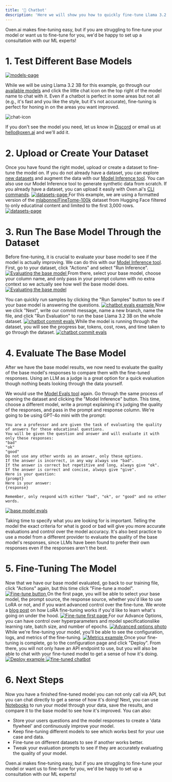 ```yaml
---
title: '💬 Chatbot'
description: 'Here we will show you how to quickly fine-tune Llama 3.2 (3B) on a general education dataset of 3,000 examples.'
---
```

<Card href="https://airtable.com/appDW4XBL7qTihmwi/shrPIy6FeLCj1BIgZ">
  Oxen.ai makes fine-tuning easy, but if you are struggling to fine-tune your model or want us to fine-tune for you, we'd be happy to set up a consultation with our ML experts!
</Card>

# 1. Test Different Base Models
<a href="https://www.oxen.ai/ai/models" target="_blank">
  <img 
    src="/images/models-page.png" 
    alt="models-page"
    noZoom 
  />
</a>

While we will be using Llama 3.2 3B for this example, go through our [available models](https://www.oxen.ai/ai/models) and click the little chat icon on the top right of the model name to chat with it.
Even if a chatbot is perfect in some areas but not all (e.g., it's fast and you like the style, but it's not accurate), fine-tuning is perfect for honing in on the areas you want improved.

![chat-icon](/images/what-is-a-bool.png)

If you don't see the model you need, let us know in [Discord](https://www.discord.gg/s3tBEn7Ptg) or email us at [hello@oxen.ai](mailto:hello@oxen.ai) and we'll add it.

# 2. Upload or Create Your Dataset
Once you have found the right model, upload or create a dataset to fine-tune the model on.
If you do not already have a dataset, you can explore [new datasets](https://www.oxen.ai/explore) and augment the data with our [Model Inference tool](/getting-started/inference).
You can also use our Model Inference tool to generate synthetic data from scratch. If you already have a dataset, you can upload it easily with Oxen.ai's [CLI commands](/getting-started/cli#push-your-data).
<a href="https://www.oxen.ai/explore" target="_blank">
  <img 
    src="/images/datasets-page.png" 
    alt="datasets-page"
    noZoom 
  />
</a>
For this example, we are using a formatted version of the [mlabonne/FineTome-100k](https://www.oxen.ai/mathi/mlabonne-FineTome-100k) dataset from Hugging Face filtered to only educatinal content and limited to the first 3,000 rows.
<a href="https://www.oxen.ai/mathi/mlabonne-FineTome-100k" target="_blank">
  <img 
    src="/images/FineTome-100k.png" 
    alt="datasets-page"
    noZoom 
  />
</a>

# 3. Run The Base Model Through the Dataset
Before fine-tuning, it is crucial to evaluate your base model to see if the model is actually improving.
We can do this with our [Model Inference tool](/getting-started/inference).
First, go to your dataset, click "Actions" and select "Run Inference".
<a href="https://www.oxen.ai/mathi/mlabonne-FineTome-100k/file/main/train.jsonl" target="_blank">
  <img 
    src="/images/run-inference-example.png" 
    alt="Evaluating the base model "
    noZoom 
  />
</a>
From there, select your base model, choose your column name, and only pass in your prompt column with no extra context so we actually see how well the base model does.
<a href="https://www.oxen.ai/mathi/mlabonne-FineTome-100k/file/main/train.jsonl" target="_blank">
  <img 
    src="/images/base-llama-3.2-3b-example.png" 
    alt="Evaluating the base model "
    noZoom 
  />
</a>

You can quickly run samples by clicking the "Run Samples" button to see if your base model is answering the questions. 
<a href="https://www.oxen.ai/mathi/mlabonne-FineTome-100k/file/main/train.jsonl" target="_blank">
  <img 
    src="/images/chatbot-evals-sample.png" 
    alt="chatbot evals example"
    noZoom 
  />
</a>
Now we click "Next", write our commit message, name a new branch, name the file, and click "Run Evaluation" to run the base Llama 3.2 3B on the whole dataset.
<a href="https://www.oxen.ai/mathi/mlabonne-FineTome-100k/file/main/train.jsonl" target="_blank">
  <img 
    src="/images/chatbot-commit-evals.png" 
    alt="chatbot commit evals"
    noZoom 
  />
</a>
While the model is running through the dataset, you will see the progress bar, tokens, cost, rows, and time taken to go through the dataset.
<a href="https://www.oxen.ai/mathi/mlabonne-FineTome-100k/file/main/train.jsonl" target="_blank">
  <img 
    src="/images/rmod-running-chatbot.png" 
    alt="chatbot commit evals"
    noZoom 
  />
</a>
# 4. Evaluate The Base Model
After we have the base model results, we now need to evaluate the quality of the base model's responses to compare them with the fine-tuned responses.
Using an LLM as a judge is a great option for a quick evaluation though nothing beats looking through the data yourself.
>>>
We would use the [Model Evals tool](/features/models) again. Go through the same process of opening the dataset and clicking the "Model Inference" button. This time, choose a different model, write a prompt explaining it's judging the quality of the responses, and pass in the prompt and response column.
We're going to be using GPT-4o mini with the prompt:
```
You are a professor and are given the task of evaluating the quality of answers for these educational questions. 
You will be given the question and answer and will evaluate it with only these responses:
"bad"
"ok"
"good"
Do not use any other words as an answer, only these options. 
If the answer is incorrect, in any way always use "bad".
If the answer is correct but repetitive and long, always give "ok".
If the answer is correct and concise, always give "give".
Here is your question:
{prompt}
Here is your answer:
{response}

Remember, only respond with either "bad", "ok", or "good" and no other words.
```
<a href="https://www.oxen.ai/mathi/mlabonne-FineTome-100k/evaluations/fe25bdd7-0865-4288-8f24-c2bfd32967a0" target="_blank">
  <img 
    src="/images/base-model-evals.png" 
    alt="base model evals"
    noZoom 
  />
</a>

>>>
Taking time to specify what you are looking for is important. Telling the model the exact criteria for what is good or bad will give you more accurate evaluations and control over the model accuracy. 
It's also best practice to use a model from a different provider to evaluate the quality of the base model's responses, since LLMs have been found to prefer their own responses even if the responses aren't the best.

# 5. Fine-Tuning The Model
Now that we have our base model evaluated, go back to our training file, click "Actions" again, but this time click "Fine-tune a model".
<a href="https://www.oxen.ai/mathi/mlabonne-FineTome-100k/file/main/train.jsonl" target="_blank">
<img 
    src="/images/Fine-Tune-button.png" 
    alt="Fine-tune button"
    noZoom 
  />
</a>
On the first page, you will be able to select your base model, the prompt source, the response source, whether you'd like to use LoRA or not, and if you want advanced control over the fine-tune. We wrote a [blog post](https://www.oxen.ai/blog/arxiv-dives-how-lora-fine-tuning-works) on how LoRA fine-tuning works if you'd like to learn what's going on under the hood.
<a href="https://www.oxen.ai/mathi/mlabonne-FineTome-100k/fine-tunes/68110b2f-2b3c-4008-9951-1790dd50d9d9" target="_blank">
<img 
    src="/images/fine-tune-first-page.png" 
    alt="Fine-tune first page"
    noZoom 
  />
</a>
For our Advance Options, you can have control over hyperparameters and model specificationslike learning rate, batch size, and number of epochs.
<a href="https://docs.oxen.ai/getting-started/fine-tuning" target="_blank">
<img 
    src="/images/advanced-options.png" 
    alt="Advanced options photo"
    noZoom 
  />
</a>
While we're fine-tuning your model, you'll be able to see the configuration, logs, and metrics of the fine-tuning.
<a href="https://www.oxen.ai/mathi/mlabonne-FineTome-100k/fine-tunes/68110b2f-2b3c-4008-9951-1790dd50d9d9" target="_blank">
  <img 
    src="/images/metrics-example.png" 
    alt="Metrics example"
    noZoom 
  />
</a>
Once your fine-tuning is complete, go to the configuration page and click "Deploy". From there, you will not only have an API endpoint to use, but you will also be able to chat with your fine-tuned model to get a sense of how it's doing.
<a href="https://www.oxen.ai/mathi/mlabonne-FineTome-100k/fine-tunes/68110b2f-2b3c-4008-9951-1790dd50d9d9" target="_blank">
  <img 
    src="/images/deploy-example.png" 
    alt="Deploy example"
    noZoom 
  />
</a>
<a href="https://www.oxen.ai/ai/models/mathi-wild-azure-haddock/chat" target="_blank">
  <img 
    src="/images/fine-tuned-chatbot.png" 
    alt="fine-tuned chatbot"
    noZoom 
  />
</a>


# 6. Next Steps
Now you have a finished fine-tuned model you can not only call via API, but you can chat directly to get a sense of how it's doing!
Next, you can use [Notebooks](/getting-started/notebooks) to run your model through your data, save the results, and compare it to the base model to see how it's improved. 
You can also:
- Store your users questions and the model responses to create a 'data flywheel' and continuously improve your model.
- Keep fine-tuning different models to see which works best for your use case and data.
- Fine-tune on different datasets to see if another works better.
- Tweak your evaluation prompts to see if they are accurately evaluating the quality of your model.

<Card href="https://airtable.com/appDW4XBL7qTihmwi/shrPIy6FeLCj1BIgZ">
  Oxen.ai makes fine-tuning easy, but if you are struggling to fine-tune your model or want us to fine-tune for you, we'd be happy to set up a consultation with our ML experts!
</Card>